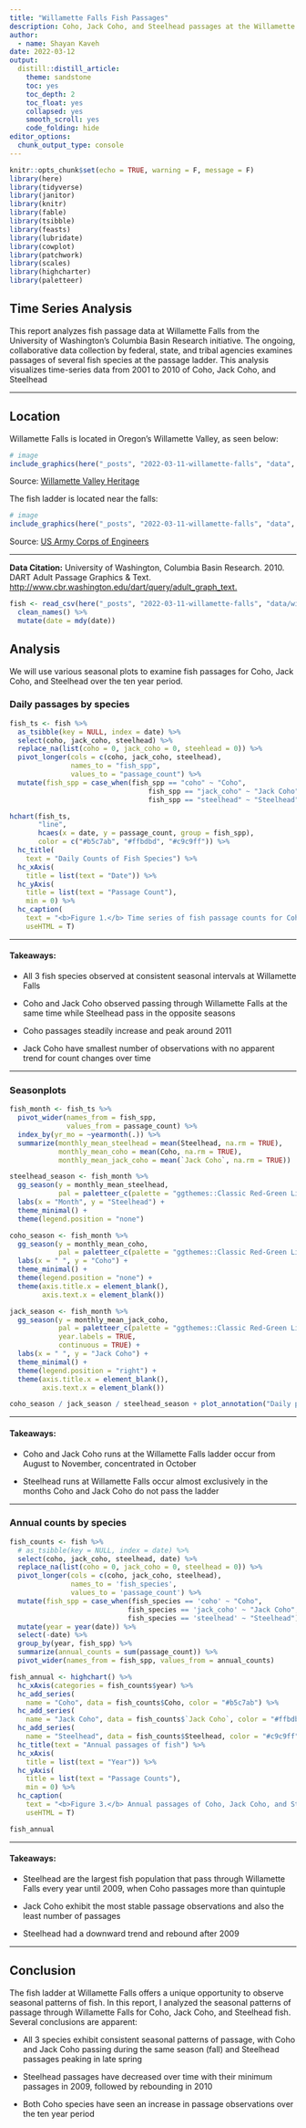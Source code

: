 ```yaml
---
title: "Willamette Falls Fish Passages"
description: Coho, Jack Coho, and Steelhead passages at the Willamette Falls 
author: 
  - name: Shayan Kaveh 
date: 2022-03-12
output: 
  distill::distill_article:
    theme: sandstone
    toc: yes
    toc_depth: 2
    toc_float: yes
    collapsed: yes
    smooth_scroll: yes
    code_folding: hide
editor_options: 
  chunk_output_type: console
---
```

```r
knitr::opts_chunk$set(echo = TRUE, warning = F, message = F)
library(here)
library(tidyverse)
library(janitor)
library(knitr)
library(fable)
library(tsibble)
library(feasts)
library(lubridate)
library(cowplot)
library(patchwork)
library(scales)
library(highcharter)
library(paletteer)
```

## Time Series Analysis
This report analyzes fish passage data at Willamette Falls from the University of Washington's Columbia Basin Research initiative. The ongoing, collaborative data collection by federal, state, and tribal agencies examines passages of several fish species at the passage ladder. This analysis visualizes time-series data from 2001 to 2010 of Coho, Jack Coho, and Steelhead  

---

## Location

Willamette Falls is located in Oregon's Willamette Valley, as seen below:

```r
# image
include_graphics(here("_posts", "2022-03-11-willamette-falls", "data", "willamette_falls.jpg"))
```

Source: [Willamette Valley Heritage](https://wvheritage.wordpress.com/2021/05/16/willamette-falls/)


The fish ladder is located near the falls:

```r
# image
include_graphics(here("_posts", "2022-03-11-willamette-falls", "data", "fish_ladder.jpg"))
```

Source: [US Army Corps of Engineers](https://www.nwp.usace.army.mil/willamette/locks/)

---

**Data Citation:** University of Washington, Columbia Basin Research. 2010. DART Adult Passage Graphics & Text. <http://www.cbr.washington.edu/dart/query/adult_graph_text.>


```r
fish <- read_csv(here("_posts", "2022-03-11-willamette-falls", "data/willamette_fish_passage.csv")) %>% 
  clean_names() %>% 
  mutate(date = mdy(date))
```


## Analysis {.tabset .tabset-fade}


We will use various seasonal plots to examine fish passages for Coho, Jack Coho, and Steelhead over the ten year period. 

### Daily passages by species


```r
fish_ts <- fish %>% 
  as_tsibble(key = NULL, index = date) %>% 
  select(coho, jack_coho, steelhead) %>% 
  replace_na(list(coho = 0, jack_coho = 0, steehlead = 0)) %>% 
  pivot_longer(cols = c(coho, jack_coho, steelhead),
               names_to = "fish_spp",
               values_to = "passage_count") %>% 
  mutate(fish_spp = case_when(fish_spp == "coho" ~ "Coho",
                                  fish_spp == "jack_coho" ~ "Jack Coho",
                                  fish_spp == "steelhead" ~ "Steelhead")) 
```

```r
hchart(fish_ts, 
       "line", 
       hcaes(x = date, y = passage_count, group = fish_spp),
       color = c("#b5c7ab", "#ffbdbd", "#c9c9ff")) %>% 
  hc_title(
    text = "Daily Counts of Fish Species") %>% 
  hc_xAxis(
    title = list(text = "Date")) %>% 
  hc_yAxis(
    title = list(text = "Passage Count"),
    min = 0) %>% 
  hc_caption(
    text = "<b>Figure 1.</b> Time series of fish passage counts for Coho, Jack Coho, and Steelhead at Willamette Falls from 2001 to 2010",
    useHTML = T)
```

---

#### Takeaways: 

-   All 3 fish species observed at consistent seasonal intervals at Willamette Falls

-   Coho and Jack Coho observed passing through Willamette Falls at the same time while Steelhead pass in the opposite seasons

-   Coho passages steadily increase and peak around 2011

-   Jack Coho have smallest number of observations with no apparent trend for count changes over time

---

### Seasonplots

```r
fish_month <- fish_ts %>%
  pivot_wider(names_from = fish_spp, 
              values_from = passage_count) %>% 
  index_by(yr_mo = ~yearmonth(.)) %>%
  summarize(monthly_mean_steelhead = mean(Steelhead, na.rm = TRUE),
            monthly_mean_coho = mean(Coho, na.rm = TRUE),
            monthly_mean_jack_coho = mean(`Jack Coho`, na.rm = TRUE))

steelhead_season <- fish_month %>%
  gg_season(y = monthly_mean_steelhead,
            pal = paletteer_c(palette = "ggthemes::Classic Red-Green Light", n = 10)) +
  labs(x = "Month", y = "Steelhead") +
  theme_minimal() +
  theme(legend.position = "none")

coho_season <- fish_month %>%
  gg_season(y = monthly_mean_coho, 
            pal = paletteer_c(palette = "ggthemes::Classic Red-Green Light", n = 10)) +
  labs(x = " ", y = "Coho") +
  theme_minimal() +
  theme(legend.position = "none") +
  theme(axis.title.x = element_blank(),
        axis.text.x = element_blank())

jack_season <- fish_month %>%
  gg_season(y = monthly_mean_jack_coho, 
            pal = paletteer_c(palette = "ggthemes::Classic Red-Green Light", n = 10),
            year.labels = TRUE,
            continuous = TRUE) +
  labs(x = " ", y = "Jack Coho") +
  theme_minimal() +
  theme(legend.position = "right") +
  theme(axis.title.x = element_blank(),
        axis.text.x = element_blank())

coho_season / jack_season / steelhead_season + plot_annotation("Daily passage of fish from 2001 to 2010", caption = "Figure 2. Seasonplot of  fish species runs over the course of a year from 2001 to 2010 at the Wilamette Falls fish ladder.") 
```

---

#### Takeaways: 

-   Coho and Jack Coho runs at the Willamette Falls ladder occur from August to November, concentrated in October 

-   Steelhead runs at Willamette Falls occur almost exclusively in the months Coho and Jack Coho do not pass the ladder

---

### Annual counts by species


```r
fish_counts <- fish %>% 
  # as_tsibble(key = NULL, index = date) %>% 
  select(coho, jack_coho, steelhead, date) %>% 
  replace_na(list(coho = 0, jack_coho = 0, steelhead = 0)) %>%
  pivot_longer(cols = c(coho, jack_coho, steelhead),
               names_to = 'fish_species',
               values_to = 'passage_count') %>%
  mutate(fish_spp = case_when(fish_species == 'coho' ~ "Coho",
                             fish_species == 'jack_coho' ~ "Jack Coho",
                             fish_species == 'steelhead' ~ "Steelhead")) %>%
  mutate(year = year(date)) %>% 
  select(-date) %>% 
  group_by(year, fish_spp) %>% 
  summarize(annual_counts = sum(passage_count)) %>% 
  pivot_wider(names_from = fish_spp, values_from = annual_counts)
```

```r
fish_annual <- highchart() %>% 
  hc_xAxis(categories = fish_counts$year) %>% 
  hc_add_series(
    name = "Coho", data = fish_counts$Coho, color = "#b5c7ab") %>% 
  hc_add_series(
    name = "Jack Coho", data = fish_counts$`Jack Coho`, color = "#ffbdbd") %>%
  hc_add_series(
    name = "Steelhead", data = fish_counts$Steelhead, color = "#c9c9ff") %>% 
  hc_title(text = "Annual passages of fish") %>% 
  hc_xAxis(
    title = list(text = "Year")) %>% 
  hc_yAxis(
    title = list(text = "Passage Counts"),
    min = 0) %>% 
  hc_caption(
    text = "<b>Figure 3.</b> Annual passages of Coho, Jack Coho, and Steelhead at Willamette Falls from 2001 to 2010",
    useHTML = T)

fish_annual
```

---

#### Takeaways: 

-   Steelhead are the largest fish population that pass through Willamette Falls every year until 2009, when Coho passages more than quintuple  

-   Jack Coho exhibit the most stable passage observations and also the least number of passages

-   Steelhead had a downward trend and rebound after 2009

---

## Conclusion 

The fish ladder at Willamette Falls offers a unique opportunity to observe seasonal patterns of fish. In this report, I analyzed the seasonal patterns of passage through Willamette Falls for Coho, Jack Coho, and Steelhead fish. Several conclusions are apparent:

-   All 3 species exhibit consistent seasonal patterns of passage, with Coho and Jack Coho passing during the same season (fall) and Steelhead passages peaking in late spring

-   Steelhead passages have decreased over time with their minimum passages in 2009, followed by rebounding in 2010 

-   Both Coho species have seen an increase in passage observations over the ten year period 